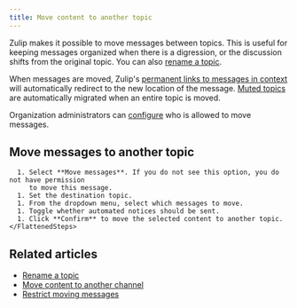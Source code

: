 ```yaml
---
title: Move content to another topic
---
```




Zulip makes it possible to move messages between topics. This is
useful for keeping messages organized when there is a digression, or
the discussion shifts from the original topic. You can also [rename a
topic](/help/rename-a-topic).

When messages are moved, Zulip's [permanent links to messages in
context](/help/link-to-a-message-or-conversation#get-a-link-to-a-specific-message)
will automatically redirect to the new location of the message. [Muted
topics](/help/mute-a-topic) are automatically migrated when an entire
topic is moved.

Organization administrators can [configure](/help/restrict-moving-messages) who
is allowed to move messages.

## Move messages to another topic

<Tabs>
  <TabItem label="Desktop/Web">
    <FlattenedSteps>
      <MessageActionsMenu />

      1. Select **Move messages**. If you do not see this option, you do not have permission
         to move this message.
      1. Set the destination topic.
      1. From the dropdown menu, select which messages to move.
      1. Toggle whether automated notices should be sent.
      1. Click **Confirm** to move the selected content to another topic.
    </FlattenedSteps>
  </TabItem>
</Tabs>

## Related articles

* [Rename a topic](/help/rename-a-topic)
* [Move content to another channel](/help/move-content-to-another-channel)
* [Restrict moving messages](/help/restrict-moving-messages)
